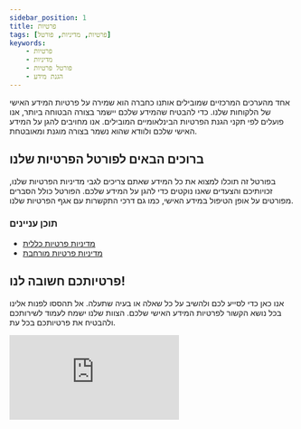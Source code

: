 ```yaml
---
sidebar_position: 1
title: פרטיות
tags: [פרטיות, מדיניות, פורטל]
keywords:
    - פרטיות
    - מדיניות
    - פורטל פרטיות
    - הגנת מידע
---
```


אחד מהערכים המרכזיים שמובילים אותנו כחברה הוא שמירה על פרטיות המידע האישי של הלקוחות שלנו. כדי להבטיח שהמידע שלכם יישמר בצורה הבטוחה ביותר, אנו פועלים לפי תקני הגנת הפרטיות הבינלאומיים המובילים. אנו מחויבים להגן על המידע האישי שלכם ולוודא שהוא נשמר בצורה מוגנת ומאובטחת.

## ברוכים הבאים לפורטל הפרטיות שלנו

בפורטל זה תוכלו למצוא את כל המידע שאתם צריכים לגבי מדיניות הפרטיות שלנו, זכויותיכם והצעדים שאנו נוקטים כדי להגן על המידע שלכם. הפורטל כולל הסברים מפורטים על אופן הטיפול במידע האישי, כמו גם דרכי התקשרות עם אגף הפרטיות שלנו.

### תוכן עניינים
- [מדיניות פרטיות כללית](/docs/category/%D7%94%D7%A1%D7%9B%D7%9E%D7%99-%D7%A4%D7%A8%D7%98%D7%99%D7%95%D7%AA-%D7%9C%D7%A6%D7%99%D7%91%D7%95%D7%A8)
- [מדיניות פרטיות מורחבת](/docs/category/%D7%9E%D7%93%D7%99%D7%A0%D7%99%D7%95%D7%AA-%D7%A4%D7%A8%D7%98%D7%99%D7%95%D7%AA-%D7%9E%D7%95%D7%A8%D7%97%D7%91%D7%AA)


## פרטיותכם חשובה לנו!
אנו כאן כדי לסייע לכם ולהשיב על כל שאלה או בעיה שתעלה. אל תהססו לפנות אלינו בכל נושא הקשור לפרטיות המידע האישי שלכם. הצוות שלנו ישמח לעמוד לשירותכם ולהבטיח את פרטיותכם בכל עת.

<div style={{ position: 'relative', height: '40vh', width: '80vh', overflow: 'auto' }}>
  <iframe 
    src="https://forms.ims-network.net/s/clzw9wtrr000ojh81jojsh3vx?embed=true" 
    frameBorder="0" 
    style={{ position: 'absolute', left: '0', top: '0', width: '100%', height: '100%', border: '0' }}>
  </iframe>
</div>
